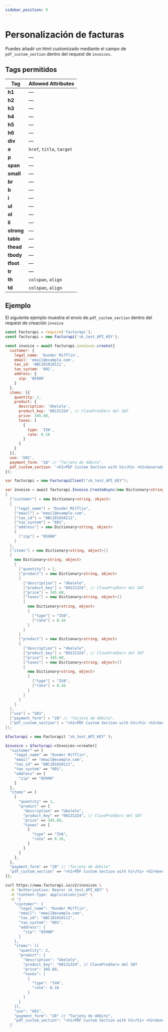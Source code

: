 ```yaml
---
sidebar_position: 9
---
```



# Personalización de facturas

Puedes añadir un html customizado mediante el campo de `pdf_custom_section` dentro del request de `invoices`.

## Tags permitidos 

| Tag    | Allowed Attributes              |
| ------ | ------------------------------ |
| **h1** | —                              |
| **h2** | —                              |
| **h3** | —                              |
| **h4** | —                              |
| **h5** | —                              |
| **h6** | —                              |
| **div** | —                              |
| **a**   | `href`, `title`, `target` |
| **p**   | —                              |
| **span** | —                              |
| **small** | —                              |
| **br**  | —                              |
| **b**   | —                              |
| **i**   | —                              |
| **ul**  | —                              |
| **ol**  | —                              |
| **li**  | —                              |
| **strong** | —                              |
| **table** | —                              |
| **thead** | —                              |
| **tbody** | —                              |
| **tfoot** | —                              |
| **tr**   | —                              |
| **th**   | `colspan`, `align`                             |
| **td**   | `colspan`, `align`                             |

## Ejemplo

El siguiente ejemplo muestra el envío de `pdf_custom_section` dentro del request de creación `invoice`

<Tabs groupId="codeExamples">
<TabItem value="js" label="Node.js" default>

```javascript
const Facturapi = require('facturapi');
const facturapi = new Facturapi('sk_test_API_KEY');

const invoice = await facturapi.invoices.create({
  customer: {
    legal_name: 'Dunder Mifflin',
    email: 'email@example.com',
    tax_id: 'ABC101010111',
    tax_system: '601',
    address: {
      zip: '85900'
    }
  },
  items: [{
    quantity: 2,
    product: {
      description: 'Ukelele',
      product_key: '60131324', // ClaveProdServ del SAT
      price: 345.60,
      taxes: [
        {
          type: 'IVA',
          rate: 0.16
        }
      ]
    }
  }],
  use: 'G01',
  payment_form: "28" // "Tarjeta de débito",
  pdf_custom_section: '<h1>PDF Custom Section with h1</h1> <h2>Generado con <strong>Facturapi</strong></h2> <p>Detalles de la factura mediante tabla:</p> <table> <thead> <tr><th colspan="1" align="center">¡Concepto encerrado en thead!</th><th colspan="1" align="right">Importe</th></tr> </thead> <tbody> <tr><td><b>Servicio de Consultoría</b></td><td colspan="1" align="right" >$5,000.00</td></tr> </tbody> <tfoot> <tr><td align="left"><small>Total</small></td><td align="right"><strong>$5,000.00</strong></td></tr> </tfoot> </table> <p><i>Consulta y descarga tu CFDI en el siguiente enlace:</i></p> <a href="https://www.facturapi.io" target="_blank">Ver factura</a> <p><strong>Opciones de pago:</strong></p> <ul> <li>Transferencia bancaria</li> <li>Pago con tarjeta</li> </ul> <span><strong>Pasos para validar tu CFDI:</strong></span> <ol> <li>Accede al SAT</li> <li>Ingresa tu RFC y UUID</li> <li>Verifica la autenticidad</li> </ol> <br> <div>Si tienes dudas, contacta a soporte de <span>Facturapi</span>.</div>'
});
```

</TabItem>
<TabItem value="cs" label="C#">

```csharp
var facturapi = new FacturapiClient("sk_test_API_KEY");

var invoice = await facturapi.Invoice.CreateAsync(new Dictionary<string, object>
{
  ["customer"] = new Dictionary<string, object>
  {
    ["legal_name"] = "Dunder Mifflin",
    ["email"] = "email@example.com",
    ["tax_id"] = "ABC101010111",
    ["tax_system"] = "601",
    ["address"] = new Dictionary<string, object>
    {
      ["zip"] = "85900"
    }
  },
  ["items"] = new Dictionary<string, object>[]
  {
    new Dictionary<string, object>
    {
      ["quantity"] = 2,
      ["product"] = new Dictionary<string, object>
      {
        ["description"] = "Ukelele",
        ["product_key"] = "60131324", // ClaveProdServ del SAT
        ["price"] = 345.60,
        ["taxes"] = new Dictionary<string, object>[]
        {
          new Dictionary<string, object>
          {
            ["type"] = "IVA",
            ["rate"] = 0.16
          }
        }
      }
      ["product"] = new Dictionary<string, object>
      {
        ["description"] = "Ukelele",
        ["product_key"] = "60131324", // ClaveProdServ del SAT
        ["price"] = 345.60,
        ["taxes"] = new Dictionary<string, object>[]
        {
          new Dictionary<string, object>
          {
            ["type"] = "IVA",
            ["rate"] = 0.16
          }
        }
      }
    }
  },
  ["use"] = "G01",
  ["payment_form"] = "28" // "Tarjeta de débito",
  ["pdf_custom_section"] = "<h1>PDF Custom Section with h1</h1> <h2>Generado con <strong>Facturapi</strong></h2> <p>Detalles de la factura mediante tabla:</p> <table> <thead> <tr><th colspan="1" align="center">¡Concepto encerrado en thead!</th><th colspan="1" align="right">Importe</th></tr> </thead> <tbody> <tr><td><b>Servicio de Consultoría</b></td><td colspan="1" align="right" >$5,000.00</td></tr> </tbody> <tfoot> <tr><td align="left"><small>Total</small></td><td align="right"><strong>$5,000.00</strong></td></tr> </tfoot> </table> <p><i>Consulta y descarga tu CFDI en el siguiente enlace:</i></p> <a href="https://www.facturapi.io" target="_blank">Ver factura</a> <p><strong>Opciones de pago:</strong></p> <ul> <li>Transferencia bancaria</li> <li>Pago con tarjeta</li> </ul> <span><strong>Pasos para validar tu CFDI:</strong></span> <ol> <li>Accede al SAT</li> <li>Ingresa tu RFC y UUID</li> <li>Verifica la autenticidad</li> </ol> <br> <div>Si tienes dudas, contacta a soporte de <span>Facturapi</span>.</div>"
});
```

</TabItem>
<TabItem value="php" label="PHP">

```php
$facturapi = new Facturapi( "sk_test_API_KEY" );

$invoice = $facturapi->Invoices->create([
  "customer" => [
    "legal_name" => "Dunder Mifflin",
    "email" => "email@example.com",
    "tax_id" => "ABC101010111",
    "tax_system" => "601",
    "address" => [
      "zip" => "85900"
    ]
  ],
  "items" => [
    [
      "quantity" => 2,
      "product" => [
        "description" => "Ukelele",
        "product_key" => "60131324", // ClaveProdServ del SAT
        "price" => 345.60,
        "taxes" => [
          [
            "type" => "IVA",
            "rate" => 0.16,
          ]
        ]
      ]
    ],
  ],
  "payment_form" => "28" // "Tarjeta de débito"
  "pdf_custom_section" => "<h1>PDF Custom Section with h1</h1> <h2>Generado con <strong>Facturapi</strong></h2> <p>Detalles de la factura mediante tabla:</p> <table> <thead> <tr><th colspan="1" align="center">¡Concepto encerrado en thead!</th><th colspan="1" align="right">Importe</th></tr> </thead> <tbody> <tr><td><b>Servicio de Consultoría</b></td><td colspan="1" align="right" >$5,000.00</td></tr> </tbody> <tfoot> <tr><td align="left"><small>Total</small></td><td align="right"><strong>$5,000.00</strong></td></tr> </tfoot> </table> <p><i>Consulta y descarga tu CFDI en el siguiente enlace:</i></p> <a href="https://www.facturapi.io" target="_blank">Ver factura</a> <p><strong>Opciones de pago:</strong></p> <ul> <li>Transferencia bancaria</li> <li>Pago con tarjeta</li> </ul> <span><strong>Pasos para validar tu CFDI:</strong></span> <ol> <li>Accede al SAT</li> <li>Ingresa tu RFC y UUID</li> <li>Verifica la autenticidad</li> </ol> <br> <div>Si tienes dudas, contacta a soporte de <span>Facturapi</span>.</div>"
]);
```

</TabItem>
<TabItem value="curl" label="cURL">

```bash
curl https://www.facturapi.io/v2/invoices \
  -H "Authorization: Bearer sk_test_API_KEY" \
  -H "Content-Type: application/json" \
  -d '{
    "customer": {
      "legal_name": "Dunder Mifflin",
      "email": "email@example.com",
      "tax_id": "ABC101010111",
      "tax_system": "601",
      "address": {
        "zip": "85900"
      }
    },
    "items": [{
      "quantity": 2,
      "product": {
        "description": "Ukelele",
        "product_key": "60131324", // ClaveProdServ del SAT
        "price": 345.60,
        "taxes": [
          {
            "type": "IVA",
            "rate": 0.16
          }
        ]
      }
    }],
    "use": "G01",
    "payment_form": "28" // "Tarjeta de débito",
    "pdf_custom_section": "<h1>PDF Custom Section with h1</h1> <h2>Generado con <strong>Facturapi</strong></h2> <p>Detalles de la factura mediante tabla:</p> <table> <thead> <tr><th colspan="1" align="center">¡Concepto encerrado en thead!</th><th colspan="1" align="right">Importe</th></tr> </thead> <tbody> <tr><td><b>Servicio de Consultoría</b></td><td colspan="1" align="right" >$5,000.00</td></tr> </tbody> <tfoot> <tr><td align="left"><small>Total</small></td><td align="right"><strong>$5,000.00</strong></td></tr> </tfoot> </table> <p><i>Consulta y descarga tu CFDI en el siguiente enlace:</i></p> <a href="https://www.facturapi.io" target="_blank">Ver factura</a> <p><strong>Opciones de pago:</strong></p> <ul> <li>Transferencia bancaria</li> <li>Pago con tarjeta</li> </ul> <span><strong>Pasos para validar tu CFDI:</strong></span> <ol> <li>Accede al SAT</li> <li>Ingresa tu RFC y UUID</li> <li>Verifica la autenticidad</li> </ol> <br> <div>Si tienes dudas, contacta a soporte de <span>Facturapi</span>.</div>"
  }'
```

</TabItem>
</Tabs>
